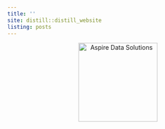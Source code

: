 ---
title: ''
site: distill::distill_website
listing: posts
---

<!-- in <head> -->
<link rel="icon" href="images/favicon.ico" sizes="any">

<!-- in the page body/header -->
<header class="site-header">
  <a class="brand" href="/">
    <img src="/images/aspire-logo-1.png" alt="Aspire Data Solutions" width="180" height="auto">
  </a>
</header>
